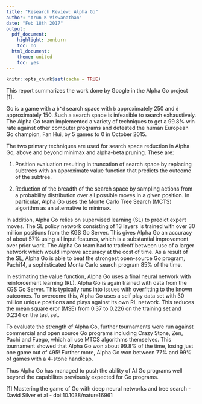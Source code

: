 ```yaml
---
title: "Research Review: Alpha Go"
author: "Arun K Viswanathan"
date: "Feb 18th 2017"
output:
  pdf_document:
    highlight: zenburn
    toc: no
  html_document:
    theme: united
    toc: yes
---
```


```r
knitr::opts_chunk$set(cache = TRUE)
```

This report summarizes the work done by Google in the Alpha Go project [1]. 

Go is a game with a `b^d` search space with `b` approximately 250 and `d` approximately 150. Such a search
space is infeasible to  search exhaustively. The Alpha Go team implemented a variety of techniques to get
a 99.8% win rate against other computer programs and defeated the human European Go champion, Fan Hui,
by 5 games to 0 in October 2015.

The two primary techniques are used for search space reduction in Alpha Go, above and beyond minimax and 
alpha-beta pruning. These are:

1. Position evaluation resulting in truncation of search space by replacing subtrees with an 
approximate value function that predicts the outcome of the subtree.

2. Reduction of the breadth of the search space by sampling actions from a probability distribution over
all possible moves in a given position. In particular, Alpha Go uses the Monte Carlo Tree Search (MCTS) algorithm
as an alternative to minimax.

In addition, Alpha Go relies on supervised learning (SL) to predict expert moves. The SL policy network
consisting of 13 layers is trained with over 30 million positions from the KGS Go Server. This gives Alpha Go
an accuracy of about 57% using all input features, which is a substantial improvement over prior work. The
Alpha Go team had to tradeoff between use of a larger network which would improve accuracy at the cost of time.
As a result of the SL, Alpha Go is able to beat the strongest open-source Go program, Pachi14,
a sophisticated Monte Carlo search program 85% of the time.

In estimating the value function, Alpha Go uses a final neural network with reinforcement learning (RL). Alpha Go is
again trained with data from the KGS Go Server. This typically runs into issues with overfitting to the known 
outcomes. To overcome this, Alpha Go uses a self play data set with 30 million unique positions and plays 
against its own RL network. This reduces the mean square eror (MSE) from 0.37 to 0.226 on the training set and 
0.234 on the test set.

To evaluate the strength of Alpha Go, further tournaments were run against commercial and open source Go 
programs including Crazy Stone, Zen, Pachi and Fuego, which all use MTCS algorithms themselves. This 
tournament showed that Alpha Go won about 99.8% of the time, losing just one game out of 495! Further more,
Alpha Go won between 77% and 99% of games with a 4-stone handicap.

Thus Alpha Go has managed to push the ability of AI Go programs well beyond the capabilites previously expected
for Go programs. 

[1] Mastering the game of Go with deep neural networks and tree search - David Silver et al - doi:10.1038/nature16961


